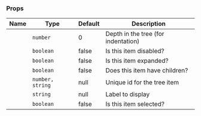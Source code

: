 
### Props

| Name | Type | Default | Description |
| ---- | ---- | ------- | ----------- |
| <TkBadge label="depth" variant="primary" size="large" type="filledlight"/> | <code>number</code> | 0 | Depth in the tree (for indentation) |
| <TkBadge label="disabled" variant="primary" size="large" type="filledlight"/> | <code>boolean</code> | false | Is this item disabled? |
| <TkBadge label="expanded" variant="primary" size="large" type="filledlight"/> | <code>boolean</code> | false | Is this item expanded? |
| <TkBadge label="hasChildren" variant="primary" size="large" type="filledlight"/> | <code>boolean</code> | false | Does this item have children? |
| <TkBadge label="itemId" variant="primary" size="large" type="filledlight"/> | <code>number, string</code> | null | Unique id for the tree item |
| <TkBadge label="label" variant="primary" size="large" type="filledlight"/> | <code>string</code> | null | Label to display |
| <TkBadge label="selected" variant="primary" size="large" type="filledlight"/> | <code>boolean</code> | false | Is this item selected? |
